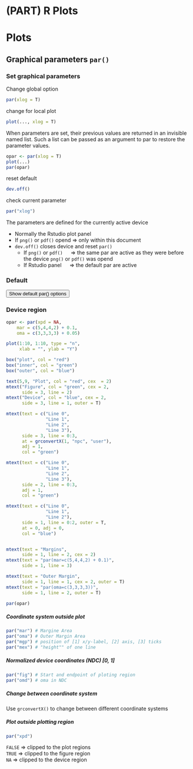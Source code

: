 # (PART) R Plots {-} 

# Plots {#Plots}



## Graphical parameters `par()`

### Set graphical parameters
Change global option
```r
par(xlog = T)
```

change for local plot
```r
plot(..., xlog = T)
```

When parameters are set, their previous values are returned in an invisible named list. Such a list can be passed as an argument to par to restore the parameter values.

```r
opar <- par(xlog = T)
plot(...)
par(opar)
```

reset default

```r
dev.off()
```

check current parameter

```r
par("xlog")
```

The parameters are defined for the currently active device

* Normally the Rstudio plot panel
* If `png()` or `pdf()` opend => only within this document
* `dev.off()` closes device and reset `par()`
    + If `png()` or `pdf()` &emsp; &rArr; the same par are active as they were before the device `png()` or `pdf()` was opend
    + If Rstudio panel \t &emsp; &rArr; the default par are active


### Default

<button onclick="myFunction('default_par')">Show default par() options</button>

<div id="default_par" style="display: none">
```r
par()
```
</div>


### Device region

<!-- ![figure margines](C:/Users/Reto/Downloads/fig_margins.jpg){width=50%} -->

<!-- <img style="float: right;" src="C:/Users/Reto/Downloads/fig_margins.jpg" width=400> -->

```r
opar <- par(xpd = NA,
    mar = c(5,4,4,2) + 0.1,
    oma = c(3,3,3,3) + 0.05)

plot(1:10, 1:10, type = "n",
     xlab = "", ylab = "Y")

box("plot", col = "red")
box("inner", col = "green")
box("outer", col = "blue")

text(5,9, "Plot", col = "red", cex  = 2)
mtext("Figure", col = "green", cex = 2,
      side = 3, line = 2)
mtext("Device", col = "blue", cex = 2,
      side = 3, line = 1, outer = T)

mtext(text = c("Line 0",
               "Line 1",
               "Line 2",
               "Line 3"),
      side = 3, line = 0:3,
      at = grconvertX(1, "npc", "user"),
      adj = 1,
      col = "green")

mtext(text = c("Line 0",
               "Line 1",
               "Line 2",
               "Line 3"),
      side = 2, line = 0:3,
      adj = 1,
      col = "green")

mtext(text = c("Line 0",
               "Line 1",
               "Line 2"),
      side = 1, line = 0:2, outer = T,
      at = 0, adj = 0,
      col = "blue")


mtext(text = "Margins",
      side = 1, line = 2, cex = 2)
mtext(text = "par(mar=c(5,4,4,2) + 0.1)",
      side = 1, line = 3)

mtext(text = "Outer Margin",
      side = 1, line = 1, cex = 2, outer = T)
mtext(text = "par(oma=c(3,3,3,3))",
      side = 1, line = 2, outer = T)

par(opar)
```






##### Coordinate system outside plot {-}
```r
par("mar") # Margine Area
par("oma") # Outer Margin Area
par("mgp") # position of [1] x/y-label, [2] axis, [3] ticks
par("mex") # "height"" of one line
```

##### Normalized device coordinates (NDC) [0, 1] {-}
```r
par("fig") # Start and endpoint of ploting region
par("omd") # oma in NDC
```

##### Change between coordinate system {-}
Use `grconvertX()` to change between different coordinate systems

##### Plot outside plotting region {-}
```r
par("xpd")
```

`FALSE`  $\Rightarrow$ clipped to the plot regions  
`TRUE`   $\Rightarrow$ clipped to the figure region  
`NA`     $\Rightarrow$ clipped to the device region


